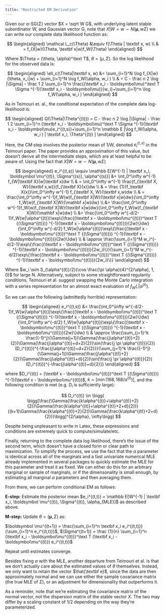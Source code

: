 ```yaml
---
title: "Restricted EM Derivation"
---
```


Given our $\alpha$-SG($\Sigma$) vector $X = \sqrt W G$, with underlying latent stable subordinator W, and Gaussian vector G, note that $X|W=w \sim N(\boldsymbol \mu,w\Sigma)$ we can write our complete data likelihood function as:

$$
\begin{aligned}
\mathcal L_c(\Theta) &\equiv f(\Theta | \textbf x, w) \\
& = f_{X|w}(\Theta, \textbf x|w)f_W(\Theta)
\end{aligned}
$$

Where $\Theta = (\theta, \alpha)^\text T$, $\theta = (\mu, \Sigma)$.
So the log likelihood for the observed data is:

$$
\begin{aligned}
\ell_c(\Theta|\textbf x, w) &= \sum_{i=1}^N \log f_{X|w}(\theta, x_i|w) + \sum_{i=1}^N \log f_W(\alpha, w_i ) \\
& = C - \frac n 2 \log |\Sigma| - \frac 1 2 \sum_{i=1}^n \frac{(\textbf x_i - \boldsymbol\mu)^\text T \Sigma ^{-1}(\textbf x_i - \boldsymbol\mu)}{w_i}+\sum_{i=1}^n \log f_W(\alpha, w_i ) 
\end{aligned}
$$

As in Teimouri et. al., the conditional expectation of the complete data log-likelihood is:

$$
\begin{aligned}
Q(\Theta|\Theta^{(t)}) = C - \frac n 2 \log |\Sigma| - \frac 1 2 \sum_{i=1}^n (\textbf x_i - \boldsymbol\mu)^\text T \Sigma ^{-1}(\textbf x_i - \boldsymbol\mu)e_i^{(t,s)}+\sum_{i=1}^n \mathbb E [\log f_W(\alpha, w_i ) | \textbf x_i, \Theta^{(t)} ]
\end{aligned}
$$

Here, the CM step involves the posterior mean of 1/W, denoted $e_i^{(t,s)}$ in the Teimouri paper. The paper provides an approximation of this value, but doesn't derive all the intermediate steps, which are at least helpful to be aware of. Using the fact that $X|W=w \sim N(\boldsymbol \mu,w\Sigma)$

$$
\begin{aligned}
e_i^{(t,s)} \equiv \mathbb E[W^{-1} | \textbf x_i, \boldsymbol \mu^{(t)}, \Sigma^{(s)}, \alpha^{(s)}] &= \int_0^\infty w^{-1} f_{W|\textbf X}(w|\textbf x)dw \\ 
& = \int_0^\infty w^{-1} \frac{f_{\textbf X, W}(\textbf x,w)}{f_{\textbf X}(x)}dw \\
& = \frac {1}{f_\textbf X(x)}\int_0^\infty w^{-1} f_{\textbf X, W}(\textbf x,w)dw \\
& =   \frac{\int_0^\infty w^{-1}f_W(w)f_{\textbf X|W}(\textbf x|w)dw}{\int_0^\infty f_W(w)f_{\textbf X|W}(\mathbf x|w)dw} \\
&=  \frac{\int_0^\infty w^{-1}f_W(w)f_{\textbf X|W}(\textbf x|w)dw}{\int_0^\infty f_W(w)f_{\textbf X|W}(\mathbf x|w)dw} \\
&= \frac{\int_0^\infty w^{-d/2-1}f_W(w|\alpha^{(t)})\exp\{\frac{(\textbf x - \boldsymbol\mu^{(t)})^\text T {(\Sigma^{(t)})} ^{-1}(\textbf x - \boldsymbol\mu^{(t)})}{2w}\}dw}{\int_0^\infty w^{-d/2} f_W(w|\alpha^{(t)})\exp\{\frac{(\textbf x - \boldsymbol\mu^{(t)})^\text T {(\Sigma^{(t)})} ^{-1}(\textbf x - \boldsymbol\mu^{(t)})}{2w}\}dw} \\
& \approx \frac{\sum_{i=1}^M w_i^{-d/2-1}\exp\{\frac{(\textbf x - \boldsymbol\mu^{(t)})^\text T {(\Sigma^{(t)})} ^{-1}(\textbf x - \boldsymbol\mu^{(t)})}{2w_i}\}}{\sum_{i=1}^M w_i^{-d/2}\exp\{\frac{(\textbf x - \boldsymbol\mu^{(t)})^\text T {(\Sigma^{(t)})} ^{-1}(\textbf x - \boldsymbol\mu^{(t)})}{2w_i}\}}
\end{aligned}
$$

Where $w_i \sim S_{\alpha^{(t)}/2}(\cos \frac{\pi \alpha}{4}^{2/\alpha}, 1, 0)$ for large N. Alternatively, subject to some straightforward regularity conditions, Teimouri et al. suggest swapping the Monte Carlo integration with a series representation for an almost exact evaluation of $f_W(.|\alpha^{(t)})$.

So we can use the following (admittedly horrible) representation:

$$
\begin{aligned}
e_i^{(t,s)} 
&= \frac{\int_0^\infty w^{-d/2-1}f_W(w|\alpha^{(t)})\exp\{\frac{(\textbf x - \boldsymbol\mu^{(t)})^\text T {(\Sigma^{(t)})} ^{-1}(\textbf x - \boldsymbol\mu^{(t)})}{2w}\}dw}{\int_0^\infty w^{-d/2} f_W(w|\alpha^{(t)})\exp\{\frac{(\textbf x - \boldsymbol\mu^{(t)})^\text T {(\Sigma^{(t)})} ^{-1}(\textbf x - \boldsymbol\mu^{(t)})}{2w}\}dw} \\
& \approx \frac{\sum_{j=1}^k \frac{(-1)^j}{\Gamma(j+1)}\Gamma(\frac{j\alpha^{(t)}+2}{2})\Gamma(\frac{j\alpha^{(t)}+d+2}{2})\sin(\frac{j \pi \alpha^{(t)}}{2})(D_i^{(t)})^{-\frac{j\alpha^{(t)}+d+2}{2}}}{\sum_{j=1}^k \frac{(-1)^j}{\Gamma(j+1)}\Gamma(\frac{j\alpha^{(t)}+2}{2})\Gamma(\frac{j\alpha^{(t)}+d}{2})\sin(\frac{j \pi \alpha^{(t)}}{2})(D_i^{(t)})^{-\frac{j\alpha^{(t)}+d}{2}}}
\end{aligned}
$$

where $D_i^{(t)} = (\textbf x - \boldsymbol\mu^{(t)})^\text T {(\Sigma^{(t)})} ^{-1}(\textbf x - \boldsymbol\mu^{(t)})$, $k = [\min(168, 168/\alpha^{(t)})]$, and the following condition is met (e.g. $D_i$ is sufficiently large):

$$
D_i^{(t)} \in \bigg( \bigg[\frac{\Gamma(\frac{k\alpha^{(t)}+\alpha^{(t)}+2}{2})\Gamma(\frac{k\alpha^{(t)}+\alpha^{(t)}+2+d}{2})}{(k+1)\Gamma(\frac{k\alpha^{(t)}+2}{2})\Gamma(\frac{k\alpha^{(t)}+2+d}{2})}\bigg]^{2/\alpha}, \infty\bigg)
$$

Despite being unpleasant to write in Latex, these expressions and conditions are extremely quick to compute/simulate/etc. 

Finally, returning to the complete data log likelihood, there's the issue of the second term, which doesn't have a closed form or clear path to maximization. To simplify the process, we use the fact that the $\alpha$ parameter is identical across all of the marginals and a fast univariate numerical MLE already implemented in several packages to quickly estimate the MLE for this parameter and treat it as fixed. We can either do this for an arbitrary marginal or sample of marginals, or if the dimensonality is small enough, by estimating all marginal $\alpha$ parameters and then averaging them.

From there, we can perform conditional EM as follows:

**E-step:** Estimate the posterior mean $e_i^{(t,t)} = \mathbb E[W^{-1} | \textbf x_i, \boldsymbol \mu^{(t)}, \Sigma^{(t)}, \alpha_{MLE}]$ as described above.

**M-step:** Update $\theta = (\boldsymbol \mu, \Sigma)$ as:

$\boldsymbol \mu^{(t+1)} = \frac{\sum_{i=1}^n \textbf x_i e_i^{(t,t)}}{\sum_{i=1}^n e_i^{(t,t)}}$, $\Sigma^{(t+1)} = \frac {1}{n} \sum_{i=1}^n (\textbf x_i - \boldsymbol\mu^{(t)})^\text T (\textbf x_i - \boldsymbol\mu^{(t)}) e_i^{(t,t)}$

Repeat until estimates converge.

Besides fixing $\alpha$ with the MLE, another departure from Teimouri et al. is that we don't actually care about the estimated values of $\theta$ themselves. Instead, we only want to retain the vector $\hat{\textbf e}$, since the data are then approximately normal and we can use either the sample covariance matrix (the true MLE of $\Sigma$), or an adjustment for dimensionality that outperforms it.

As a reminder, note that we're estimating the covariance matrix of the normal vector, not the dispersion matrix of the stable vector $X$. The two may differ by a scaling constant of 1/2 depending on the way they're parameterized.
